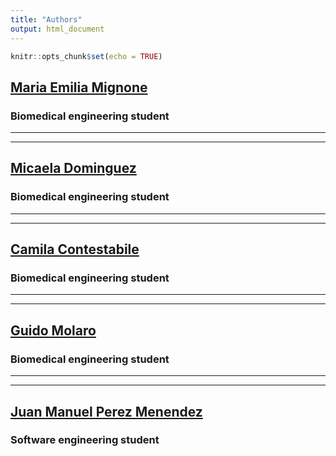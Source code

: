 ```yaml
---
title: "Authors"
output: html_document
---
```


```r
knitr::opts_chunk$set(echo = TRUE)
```



## [Maria Emilia Mignone](mailto:emilia.mignone@ing.austral.edu.ar)
### **Biomedical engineering student**

***
***

## [Micaela Dominguez](mailto:micaela.dominguez@ing.austral.edu.ar)
### **Biomedical engineering student**

***
***

## [Camila Contestabile](mailto:camila.contestabile@ing.austral.edu.ar)
### **Biomedical engineering student**

***
***

## [Guido Molaro](mailto:guido.molaro@ing.austral.edu.ar)
### **Biomedical engineering student**

***
***

## [Juan Manuel Perez Menendez](mailto:juanmanuel.perezmenendez@ing.austral.edu.ar)
### **Software engineering student**

